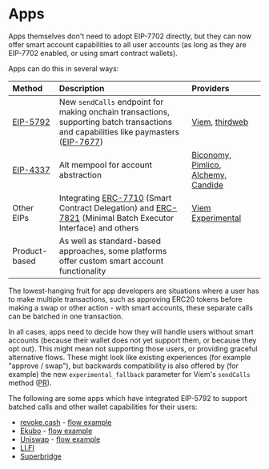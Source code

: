 # Apps

Apps themselves don't need to adopt EIP-7702 directly, but they can now offer smart account capabilities to all user accounts (as long as they are EIP-7702 enabled, or using smart contract wallets).

Apps can do this in several ways:

| Method | Description | Providers |
|:-------|:------------|:----------|
| [EIP-5792](https://eips.ethereum.org/EIPS/eip-5792) | New `sendCalls` endpoint for making onchain transactions, supporting batch transactions and capabilities like paymasters ([EIP-7677](https://eips.ethereum.org/EIPS/eip-7677)) | [Viem](https://viem.sh/), [thirdweb](https://thirdweb.com/) |
| [EIP-4337](https://eips.ethereum.org/EIPS/eip-4337) | Alt mempool for account abstraction | [Biconomy](https://www.biconomy.io/), [Pimlico](https://www.pimlico.io/), [Alchemy](https://www.alchemy.com/), [Candide](https://candide.dev/) |
| Other EIPs | Integrating [ERC-7710](https://eips.ethereum.org/EIPS/eip-7710) (Smart Contract Delegation) and [ERC-7821](https://eips.ethereum.org/EIPS/eip-7821) (Minimal Batch Executor Interface) and others | [Viem Experimental](https://viem.sh/experimental) |
| Product-based | As well as standard-based approaches, some platforms offer custom smart account functionality | |

The lowest-hanging fruit for app developers are situations where a user has to make multiple transactions, such as approving ERC20 tokens before making a swap or other action - with smart accounts, these separate calls can be batched in one transaction.

In all cases, apps need to decide how they will handle users without smart accounts (because their wallet does not yet support them, or because they opt out). This might mean not supporting those users, or providing graceful alternative flows. These might look like existing experiences (for example "approve / swap"), but backwards compatibility is also offered by (for example) the new `experimental_fallback` parameter for Viem's `sendCalls` method ([PR](https://github.com/wevm/viem/pull/3648)).

The following are some apps which have integrated EIP-5792 to support batched calls and other wallet capabilities for their users:

- [revoke.cash](https://revoke.cash/) - [flow example](/examples/apps/revoke-cash)
- [Ekubo](https://evm.ekubo.org/) - [flow example](/examples/apps/ekubo)
- [Uniswap](https://app.uniswap.org/swap) - [flow example](/examples/apps/uniswap)
- [LI.FI](https://li.fi/)
- [Superbridge](https://superbridge.app/)
